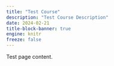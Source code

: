 ```yaml
---
title: "Test Course"
description: "Test Course Description"
date: 2024-02-21
title-block-banner: true
engine: knitr
freeze: false
---
```


Test page content.